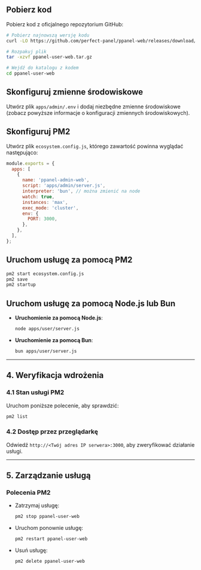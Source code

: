 ## Pobierz kod

Pobierz kod z oficjalnego repozytorium GitHub:

```bash
# Pobierz najnowszą wersję kodu
curl -LO https://github.com/perfect-panel/ppanel-web/releases/download/v1.0.0/ppanel-admin-web.tar.gz

# Rozpakuj plik
tar -xzvf ppanel-user-web.tar.gz

# Wejdź do katalogu z kodem
cd ppanel-user-web
```

## Skonfiguruj zmienne środowiskowe

Utwórz plik `apps/admin/.env` i dodaj niezbędne zmienne środowiskowe (zobacz powyższe informacje o konfiguracji zmiennych środowiskowych).

## Skonfiguruj PM2

Utwórz plik `ecosystem.config.js`, którego zawartość powinna wyglądać następująco:

```javascript
module.exports = {
  apps: [
    {
      name: 'ppanel-admin-web',
      script: 'apps/admin/server.js',
      interpreter: 'bun', // można zmienić na node
      watch: true,
      instances: 'max',
      exec_mode: 'cluster',
      env: {
        PORT: 3000,
      },
    },
  ],
};
```

## Uruchom usługę za pomocą PM2

```bash
pm2 start ecosystem.config.js
pm2 save
pm2 startup
```

## Uruchom usługę za pomocą Node.js lub Bun

- **Uruchomienie za pomocą Node.js**:

  ```bash
  node apps/user/server.js
  ```

- **Uruchomienie za pomocą Bun**:

  ```bash
  bun apps/user/server.js
  ```

---

## **4. Weryfikacja wdrożenia**

### **4.1 Stan usługi PM2**

Uruchom poniższe polecenie, aby sprawdzić:

```bash
pm2 list
```

### **4.2 Dostęp przez przeglądarkę**

Odwiedź `http://<Twój adres IP serwera>:3000`, aby zweryfikować działanie usługi.

---

## **5. Zarządzanie usługą**

### **Polecenia PM2**

- Zatrzymaj usługę:

  ```bash
  pm2 stop ppanel-user-web
  ```

- Uruchom ponownie usługę:

  ```bash
  pm2 restart ppanel-user-web
  ```

- Usuń usługę:

  ```bash
  pm2 delete ppanel-user-web
  ```


<Giscus />
